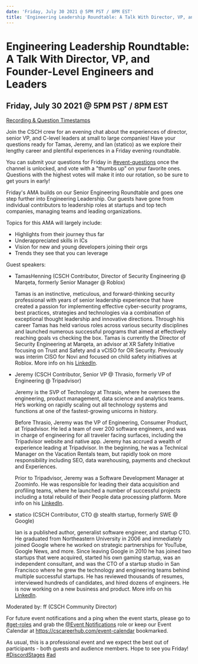 ```yaml
---
date: 'Friday, July 30 2021 @ 5PM PST / 8PM EST'
title: 'Engineering Leadership Roundtable: A Talk With Director, VP, and Founder-Level Engineers and Leaders'
---
```


# Engineering Leadership Roundtable: A Talk With Director, VP, and Founder-Level Engineers and Leaders

## Friday, July 30 2021 @ 5PM PST / 8PM EST

[Recording & Question Timestamps](/blog/engineering-leadership-roundtable)

Join the CSCH crew for an evening chat about the experiences of director, senior VP, and C-level leaders at small to large companies! Have your questions ready for Tamas, Jeremy, and Ian (statico) as we explore their lengthy career and plentiful experiences in a Friday evening roundtable.

You can submit your questions for Friday in [#event-questions](https://discord.com/channels/334891772696330241/849380416036143195) once the channel is unlocked, and vote with a "thumbs up" on your favorite ones. Questions with the highest votes will make it into our rotation, so be sure to get yours in early!

Friday's AMA builds on our Senior Engineering Roundtable and goes one step further into Engineering Leadership. Our guests have gone from individual contributors to leadership roles at startups and top tech companies, managing teams and leading organizations.

Topics for this AMA will largely include:

- Highlights from their journey thus far
- Underappreciated skills in ICs
- Vision for new and young developers joining their orgs
- Trends they see that you can leverage

Guest speakers:

- TamasHenning (CSCH Contributor, Director of Security Engineering @ Marqeta, formerly Senior Manager @ Roblox)

  Tamas is an instinctive, meticulous, and forward-thinking security professional with years of senior leadership experience that have created a passion for implementing effective cyber-security programs, best practices, strategies and technologies via a combination of exceptional thought leadership and innovative directions. Through his career Tamas has held various roles across various security disciplines and launched numerous successful programs that aimed at effectively reaching goals vs checking the box. Tamas is currently the Director of Security Engineering at Marqeta, an advisor at XR Safety Initiative focusing on Trust and Safety and a vCISO for OR Security. Previously was interim CISO for Novi and focused on child safety initiatives at Roblox. More info on his [LinkedIn](https://www.linkedin.com/in/tamashenning/).

- Jeremy (CSCH Contributor, Senior VP @ Thrasio, formerly VP of Engineering @ Tripadvisor)

  Jeremy is the SVP of Technology at Thrasio, where he oversees the engineering, product management, data science and analytics teams. He’s working on rapidly scaling out all technology systems and functions at one of the fastest-growing unicorns in history.

  Before Thrasio, Jeremy was the VP of Engineering, Consumer Product, at Tripadvisor. He led a team of over 200 software engineers, and was in charge of engineering for all traveler facing surfaces, including the Tripadvisor website and native app. Jeremy has accrued a wealth of experience leading at Tripadvisor. In the beginning, he was a Technical Manager on the Vacation Rentals team, but rapidly took on more responsibility including SEO, data warehousing, payments and checkout and Experiences.

  Prior to Tripadvisor, Jeremy was a Software Development Manager at Zoominfo. He was responsible for leading their data acquisition and profiling teams, where he launched a number of successful projects including a total rebuild of their People data processing platform. More info on his [LinkedIn](https://www.linkedin.com/in/jeremygfreeman/).

- statico (CSCH Contributor, CTO @ stealth startup, formerly SWE @ Google)

  Ian is a published author, generalist software engineer, and startup CTO. He graduated from Northeastern University in 2006 and immediately joined Google where he worked on strategic partnerships for YouTube, Google News, and more. Since leaving Google in 2010 he has joined two startups that were acquired, started his own gaming startup, was an independent consultant, and was the CTO of a startup studio in San Francisco where he grew the technology and engineering teams behind multiple successful startups. He has reviewed thousands of resumes, interviewed hundreds of candidates, and hired dozens of engineers. He is now working on a new business and product. More info on his [LinkedIn](https://www.linkedin.com/in/ianlangworth/).

Moderated by: ff (CSCH Community Director)

For future event notifications and a ping when the event starts, please go to [#get-roles](https://discord.com/channels/334891772696330241/524775879126155294) and grab the [@Event Notifications](https://discord.gg/cscareerhub) role or keep our Event Calendar at https://cscareerhub.com/event-calendar bookmarked.

As usual, this is a professional event and we expect the best out of participants - both guests and audience members. Hope to see you Friday! [#DiscordStages](https://discord.gg/cscareerhub) [#ad](https://discord.gg/cscareerhub)
